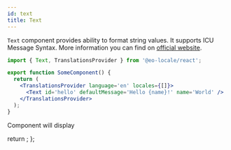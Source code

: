 ```yaml
---
id: text
title: Text
---
```



`Text` component provides ability to format string values.
It supports ICU Message Syntax. More information you can find on [official website](http://userguide.icu-project.org/).

```jsx
import { Text, TranslationsProvider } from '@eo-locale/react';

export function SomeComponent() {
  return (
    <TranslationsProvider language='en' locales={[]}>
      <Text id='hello' defaultMessage='Hello {name}!' name='World' />
    </TranslationsProvider>
  );
}
```

Component will display <Highlight><Preview/></Highlight>

  return <Text id='hello' defaultMessage='Hello {name}!' name='World' />;
};
